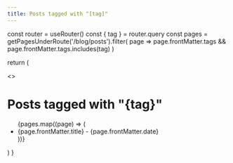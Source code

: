 ```yaml
---
title: Posts tagged with "[tag]"
---
```



  const router = useRouter()
  const { tag } = router.query
  const pages = getPagesUnderRoute('/blog/posts').filter(
    page => page.frontMatter.tags && page.frontMatter.tags.includes(tag)
  )

return (

<>
  <h1>Posts tagged with "{tag}"</h1>
  <ul>
    {pages.map((page) => (
      <li key={page.route}>
        <Link href={page.route}>{page.frontMatter.title}</Link>
        <span> - {page.frontMatter.date}</span>
      </li>
    ))}
  </ul>
</>
) }

<TagPage />
